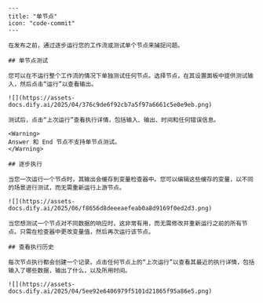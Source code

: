 ```mdx
---
title: "单节点"
icon: "code-commit"
---

在发布之前，通过逐步运行您的工作流或测试单个节点来捕捉问题。

## 单节点测试

您可以在不运行整个工作流的情况下单独测试任何节点。选择节点，在其设置面板中提供测试输入，然后点击“运行”以查看输出。

![](https://assets-docs.dify.ai/2025/04/376c9de6f92cb7a5f97a6661c5e0e9eb.png)

测试后，点击“上次运行”查看执行详情，包括输入、输出、时间和任何错误信息。

<Warning>
Answer 和 End 节点不支持单节点测试。
</Warning>

## 逐步执行

当您一次运行一个节点时，其输出会缓存到变量检查器中。您可以编辑这些缓存的变量，以不同的场景进行测试，而无需重新运行上游节点。

![](https://assets-docs.dify.ai/2025/06/f8656d8deeeaefeab0a8d9169f0ed2d3.png)

当您想测试一个节点对不同数据的响应时，这非常有用，而无需修改并重新运行之前的所有节点。只需在检查器中更改变量值，然后再次运行该节点。

## 查看执行历史

每次节点执行都会创建一个记录。点击任何节点上的“上次运行”以查看其最近的执行详情，包括输入了哪些数据，输出了什么，以及所用时间。

![](https://assets-docs.dify.ai/2025/04/5ee92e6406979f5101d21865f95a86e5.png)
```